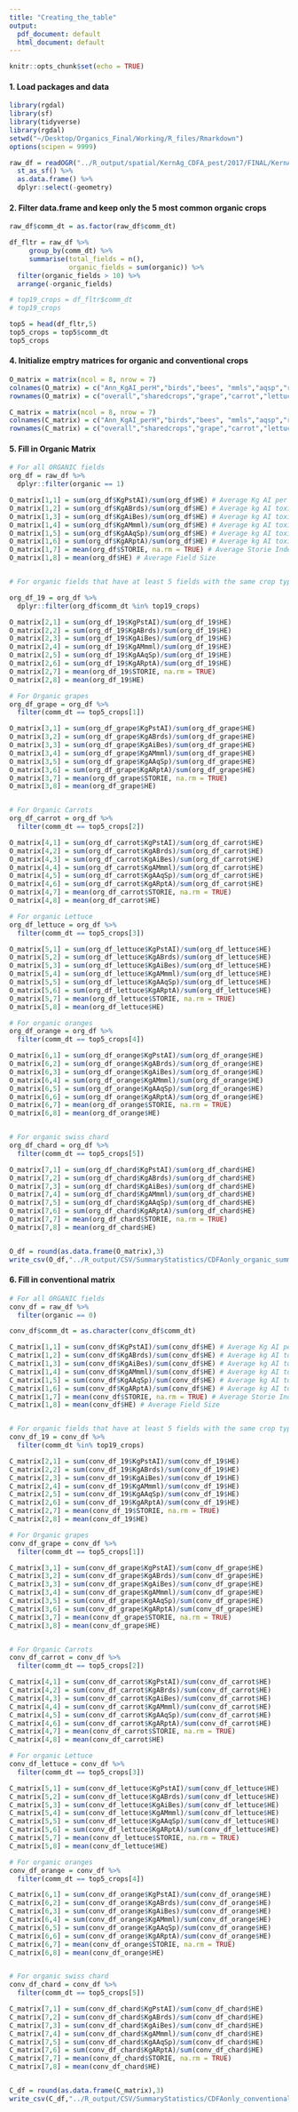```yaml
---
title: "Creating_the_table"
output:
  pdf_document: default
  html_document: default
---
```


```r
knitr::opts_chunk$set(echo = TRUE)
```

#### 1. Load packages and data
```r
library(rgdal)
library(sf)
library(tidyverse)
library(rgdal)
setwd("~/Desktop/Organics_Final/Working/R_files/Rmarkdown")
options(scipen = 9999)

raw_df = readOGR("../R_output/spatial/KernAg_CDFA_pest/2017/FINAL/KernAg_CDFA_Pest_FINAL.shp") %>% 
  st_as_sf() %>% 
  as.data.frame() %>% 
  dplyr::select(-geometry)
```

#### 2. Filter data.frame and keep only the 5 most common organic crops
```r

raw_df$comm_dt = as.factor(raw_df$comm_dt)

df_fltr = raw_df %>% 
     group_by(comm_dt) %>% 
     summarise(total_fields = n(),
               organic_fields = sum(organic)) %>% 
  filter(organic_fields > 10) %>% 
  arrange(-organic_fields)

# top19_crops = df_fltr$comm_dt
# top19_crops

top5 = head(df_fltr,5)
top5_crops = top5$comm_dt
top5_crops
```

#### 4. Initialize emptry matrices for organic and conventional crops
```r

O_matrix = matrix(ncol = 8, nrow = 7)
colnames(O_matrix) = c("Ann_KgAI_perH","birds","bees", "mmls","aqsp","reps","soil","avg_fldsz")
rownames(O_matrix) = c("overall","sharedcrops","grape","carrot","lettuce","orange","swisschard")

C_matrix = matrix(ncol = 8, nrow = 7)
colnames(C_matrix) = c("Ann_KgAI_perH","birds","bees", "mmls","aqsp","reps","soil","avg_fldsz")
rownames(C_matrix) = c("overall","sharedcrops","grape","carrot","lettuce","orange","swisschard")

```

#### 5. Fill in Organic Matrix
```r

# For all ORGANIC fields
org_df = raw_df %>% 
  dplyr::filter(organic == 1)

O_matrix[1,1] = sum(org_df$KgPstAI)/sum(org_df$HE) # Average Kg AI per acre
O_matrix[1,2] = sum(org_df$KgABrds)/sum(org_df$HE) # Average kg AI toxic to birds per acre
O_matrix[1,3] = sum(org_df$KgAiBes)/sum(org_df$HE) # Average kg AI toxic to bees per acre
O_matrix[1,4] = sum(org_df$KgAMmml)/sum(org_df$HE) # Average kg AI toxic to mammals per acre
O_matrix[1,5] = sum(org_df$KgAAqSp)/sum(org_df$HE) # Average kg AI toxic to aquatic species per acre
O_matrix[1,6] = sum(org_df$KgARptA)/sum(org_df$HE) # Average kg AI toxic to reptiles per acre
O_matrix[1,7] = mean(org_df$STORIE, na.rm = TRUE) # Average Storie Index value
O_matrix[1,8] = mean(org_df$HE) # Average Field Size


# For organic fields that have at least 5 fields with the same crop type

org_df_19 = org_df %>%  
  dplyr::filter(org_df$comm_dt %in% top19_crops)

O_matrix[2,1] = sum(org_df_19$KgPstAI)/sum(org_df_19$HE)
O_matrix[2,2] = sum(org_df_19$KgABrds)/sum(org_df_19$HE)
O_matrix[2,3] = sum(org_df_19$KgAiBes)/sum(org_df_19$HE)
O_matrix[2,4] = sum(org_df_19$KgAMmml)/sum(org_df_19$HE)
O_matrix[2,5] = sum(org_df_19$KgAAqSp)/sum(org_df_19$HE)
O_matrix[2,6] = sum(org_df_19$KgARptA)/sum(org_df_19$HE)
O_matrix[2,7] = mean(org_df_19$STORIE, na.rm = TRUE)
O_matrix[2,8] = mean(org_df_19$HE)

# For Organic grapes
org_df_grape = org_df %>% 
  filter(comm_dt == top5_crops[1])

O_matrix[3,1] = sum(org_df_grape$KgPstAI)/sum(org_df_grape$HE)
O_matrix[3,2] = sum(org_df_grape$KgABrds)/sum(org_df_grape$HE)
O_matrix[3,3] = sum(org_df_grape$KgAiBes)/sum(org_df_grape$HE)
O_matrix[3,4] = sum(org_df_grape$KgAMmml)/sum(org_df_grape$HE)
O_matrix[3,5] = sum(org_df_grape$KgAAqSp)/sum(org_df_grape$HE)
O_matrix[3,6] = sum(org_df_grape$KgARptA)/sum(org_df_grape$HE)
O_matrix[3,7] = mean(org_df_grape$STORIE, na.rm = TRUE)
O_matrix[3,8] = mean(org_df_grape$HE)


# For Organic Carrots
org_df_carrot = org_df %>% 
  filter(comm_dt == top5_crops[2])

O_matrix[4,1] = sum(org_df_carrot$KgPstAI)/sum(org_df_carrot$HE)
O_matrix[4,2] = sum(org_df_carrot$KgABrds)/sum(org_df_carrot$HE)
O_matrix[4,3] = sum(org_df_carrot$KgAiBes)/sum(org_df_carrot$HE)
O_matrix[4,4] = sum(org_df_carrot$KgAMmml)/sum(org_df_carrot$HE)
O_matrix[4,5] = sum(org_df_carrot$KgAAqSp)/sum(org_df_carrot$HE)
O_matrix[4,6] = sum(org_df_carrot$KgARptA)/sum(org_df_carrot$HE)
O_matrix[4,7] = mean(org_df_carrot$STORIE, na.rm = TRUE)
O_matrix[4,8] = mean(org_df_carrot$HE)

# For organic Lettuce
org_df_lettuce = org_df %>% 
  filter(comm_dt == top5_crops[3])

O_matrix[5,1] = sum(org_df_lettuce$KgPstAI)/sum(org_df_lettuce$HE)
O_matrix[5,2] = sum(org_df_lettuce$KgABrds)/sum(org_df_lettuce$HE)
O_matrix[5,3] = sum(org_df_lettuce$KgAiBes)/sum(org_df_lettuce$HE)
O_matrix[5,4] = sum(org_df_lettuce$KgAMmml)/sum(org_df_lettuce$HE)
O_matrix[5,5] = sum(org_df_lettuce$KgAAqSp)/sum(org_df_lettuce$HE)
O_matrix[5,6] = sum(org_df_lettuce$KgARptA)/sum(org_df_lettuce$HE)
O_matrix[5,7] = mean(org_df_lettuce$STORIE, na.rm = TRUE)
O_matrix[5,8] = mean(org_df_lettuce$HE)

# For organic oranges
org_df_orange = org_df %>% 
  filter(comm_dt == top5_crops[4])

O_matrix[6,1] = sum(org_df_orange$KgPstAI)/sum(org_df_orange$HE)
O_matrix[6,2] = sum(org_df_orange$KgABrds)/sum(org_df_orange$HE)
O_matrix[6,3] = sum(org_df_orange$KgAiBes)/sum(org_df_orange$HE)
O_matrix[6,4] = sum(org_df_orange$KgAMmml)/sum(org_df_orange$HE)
O_matrix[6,5] = sum(org_df_orange$KgAAqSp)/sum(org_df_orange$HE)
O_matrix[6,6] = sum(org_df_orange$KgARptA)/sum(org_df_orange$HE)
O_matrix[6,7] = mean(org_df_orange$STORIE, na.rm = TRUE)
O_matrix[6,8] = mean(org_df_orange$HE)


# For organic swiss chard
org_df_chard = org_df %>% 
  filter(comm_dt == top5_crops[5])

O_matrix[7,1] = sum(org_df_chard$KgPstAI)/sum(org_df_chard$HE)
O_matrix[7,2] = sum(org_df_chard$KgABrds)/sum(org_df_chard$HE)
O_matrix[7,3] = sum(org_df_chard$KgAiBes)/sum(org_df_chard$HE)
O_matrix[7,4] = sum(org_df_chard$KgAMmml)/sum(org_df_chard$HE)
O_matrix[7,5] = sum(org_df_chard$KgAAqSp)/sum(org_df_chard$HE)
O_matrix[7,6] = sum(org_df_chard$KgARptA)/sum(org_df_chard$HE)
O_matrix[7,7] = mean(org_df_chard$STORIE, na.rm = TRUE)
O_matrix[7,8] = mean(org_df_chard$HE)


O_df = round(as.data.frame(O_matrix),3)
write_csv(O_df,"../R_output/CSV/SummaryStatistics/CDFAonly_organic_summary.csv")
```

#### 6. Fill in conventional matrix
```r

# For all ORGANIC fields
conv_df = raw_df %>% 
  filter(organic == 0)

conv_df$comm_dt = as.character(conv_df$comm_dt)

C_matrix[1,1] = sum(conv_df$KgPstAI)/sum(conv_df$HE) # Average Kg AI per acre
C_matrix[1,2] = sum(conv_df$KgABrds)/sum(conv_df$HE) # Average kg AI toxic to birds per acre
C_matrix[1,3] = sum(conv_df$KgAiBes)/sum(conv_df$HE) # Average kg AI toxic to bees per acre
C_matrix[1,4] = sum(conv_df$KgAMmml)/sum(conv_df$HE) # Average kg AI toxic to mammals per acre
C_matrix[1,5] = sum(conv_df$KgAAqSp)/sum(conv_df$HE) # Average kg AI toxic to aquatic species per acre
C_matrix[1,6] = sum(conv_df$KgARptA)/sum(conv_df$HE) # Average kg AI toxic to reptiles per acre
C_matrix[1,7] = mean(conv_df$STORIE, na.rm = TRUE) # Average Storie Index value
C_matrix[1,8] = mean(conv_df$HE) # Average Field Size


# For organic fields that have at least 5 fields with the same crop type
conv_df_19 = conv_df %>% 
  filter(comm_dt %in% top19_crops)

C_matrix[2,1] = sum(conv_df_19$KgPstAI)/sum(conv_df_19$HE)
C_matrix[2,2] = sum(conv_df_19$KgABrds)/sum(conv_df_19$HE)
C_matrix[2,3] = sum(conv_df_19$KgAiBes)/sum(conv_df_19$HE)
C_matrix[2,4] = sum(conv_df_19$KgAMmml)/sum(conv_df_19$HE)
C_matrix[2,5] = sum(conv_df_19$KgAAqSp)/sum(conv_df_19$HE)
C_matrix[2,6] = sum(conv_df_19$KgARptA)/sum(conv_df_19$HE)
C_matrix[2,7] = mean(conv_df_19$STORIE, na.rm = TRUE)
C_matrix[2,8] = mean(conv_df_19$HE)

# For Organic grapes
conv_df_grape = conv_df %>% 
  filter(comm_dt == top5_crops[1])

C_matrix[3,1] = sum(conv_df_grape$KgPstAI)/sum(conv_df_grape$HE)
C_matrix[3,2] = sum(conv_df_grape$KgABrds)/sum(conv_df_grape$HE)
C_matrix[3,3] = sum(conv_df_grape$KgAiBes)/sum(conv_df_grape$HE)
C_matrix[3,4] = sum(conv_df_grape$KgAMmml)/sum(conv_df_grape$HE)
C_matrix[3,5] = sum(conv_df_grape$KgAAqSp)/sum(conv_df_grape$HE)
C_matrix[3,6] = sum(conv_df_grape$KgARptA)/sum(conv_df_grape$HE)
C_matrix[3,7] = mean(conv_df_grape$STORIE, na.rm = TRUE)
C_matrix[3,8] = mean(conv_df_grape$HE)


# For Organic Carrots
conv_df_carrot = conv_df %>% 
  filter(comm_dt == top5_crops[2])

C_matrix[4,1] = sum(conv_df_carrot$KgPstAI)/sum(conv_df_carrot$HE)
C_matrix[4,2] = sum(conv_df_carrot$KgABrds)/sum(conv_df_carrot$HE)
C_matrix[4,3] = sum(conv_df_carrot$KgAiBes)/sum(conv_df_carrot$HE)
C_matrix[4,4] = sum(conv_df_carrot$KgAMmml)/sum(conv_df_carrot$HE)
C_matrix[4,5] = sum(conv_df_carrot$KgAAqSp)/sum(conv_df_carrot$HE)
C_matrix[4,6] = sum(conv_df_carrot$KgARptA)/sum(conv_df_carrot$HE)
C_matrix[4,7] = mean(conv_df_carrot$STORIE, na.rm = TRUE)
C_matrix[4,8] = mean(conv_df_carrot$HE)

# For organic Lettuce
conv_df_lettuce = conv_df %>% 
  filter(comm_dt == top5_crops[3])

C_matrix[5,1] = sum(conv_df_lettuce$KgPstAI)/sum(conv_df_lettuce$HE)
C_matrix[5,2] = sum(conv_df_lettuce$KgABrds)/sum(conv_df_lettuce$HE)
C_matrix[5,3] = sum(conv_df_lettuce$KgAiBes)/sum(conv_df_lettuce$HE)
C_matrix[5,4] = sum(conv_df_lettuce$KgAMmml)/sum(conv_df_lettuce$HE)
C_matrix[5,5] = sum(conv_df_lettuce$KgAAqSp)/sum(conv_df_lettuce$HE)
C_matrix[5,6] = sum(conv_df_lettuce$KgARptA)/sum(conv_df_lettuce$HE)
C_matrix[5,7] = mean(conv_df_lettuce$STORIE, na.rm = TRUE)
C_matrix[5,8] = mean(conv_df_lettuce$HE)

# For organic oranges
conv_df_orange = conv_df %>% 
  filter(comm_dt == top5_crops[4])

C_matrix[6,1] = sum(conv_df_orange$KgPstAI)/sum(conv_df_orange$HE)
C_matrix[6,2] = sum(conv_df_orange$KgABrds)/sum(conv_df_orange$HE)
C_matrix[6,3] = sum(conv_df_orange$KgAiBes)/sum(conv_df_orange$HE)
C_matrix[6,4] = sum(conv_df_orange$KgAMmml)/sum(conv_df_orange$HE)
C_matrix[6,5] = sum(conv_df_orange$KgAAqSp)/sum(conv_df_orange$HE)
C_matrix[6,6] = sum(conv_df_orange$KgARptA)/sum(conv_df_orange$HE)
C_matrix[6,7] = mean(conv_df_orange$STORIE, na.rm = TRUE)
C_matrix[6,8] = mean(conv_df_orange$HE)


# For organic swiss chard
conv_df_chard = conv_df %>% 
  filter(comm_dt == top5_crops[5])

C_matrix[7,1] = sum(conv_df_chard$KgPstAI)/sum(conv_df_chard$HE)
C_matrix[7,2] = sum(conv_df_chard$KgABrds)/sum(conv_df_chard$HE)
C_matrix[7,3] = sum(conv_df_chard$KgAiBes)/sum(conv_df_chard$HE)
C_matrix[7,4] = sum(conv_df_chard$KgAMmml)/sum(conv_df_chard$HE)
C_matrix[7,5] = sum(conv_df_chard$KgAAqSp)/sum(conv_df_chard$HE)
C_matrix[7,6] = sum(conv_df_chard$KgARptA)/sum(conv_df_chard$HE)
C_matrix[7,7] = mean(conv_df_chard$STORIE, na.rm = TRUE)
C_matrix[7,8] = mean(conv_df_chard$HE)


C_df = round(as.data.frame(C_matrix),3)
write_csv(C_df,"../R_output/CSV/SummaryStatistics/CDFAonly_conventional_summary.csv")
```



